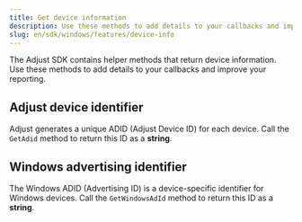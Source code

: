 ```yaml
---
title: Get device information
description: Use these methods to add details to your callbacks and improve your reporting.
slug: en/sdk/windows/features/device-info
---
```


The Adjust SDK contains helper methods that return device information. Use these methods to add details to your callbacks and improve your reporting.

## Adjust device identifier


Adjust generates a unique ADID (Adjust Device ID) for each device. Call the `GetAdid` method to return this ID as a **string**.

<GetAdid />

## Windows advertising identifier


The Windows ADID (Advertising ID) is a device-specific identifier for Windows devices. Call the `GetWindowsAdId` method to return this ID as a **string**.

<GetWindowsAdId />
